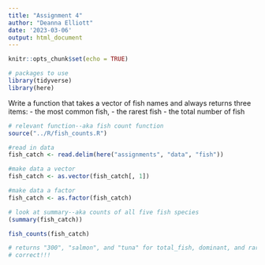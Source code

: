 ```yaml
---
title: "Assignment 4"
author: "Deanna Elliott"
date: '2023-03-06'
output: html_document
---
```


```r
knitr::opts_chunk$set(echo = TRUE)

# packages to use
library(tidyverse)
library(here)
```

Write a function that takes a vector of fish names and always returns three items:
- the most common fish,
- the rarest fish
- the total number of fish


```r

# relevant function--aka fish count function
source("../R/fish_counts.R")
```

```r

#read in data
fish_catch <- read.delim(here("assignments", "data", "fish"))
```

```r

#make data a vector
fish_catch <- as.vector(fish_catch[, 1])

#make data a factor
fish_catch <- as.factor(fish_catch)

# look at summary--aka counts of all five fish species
(summary(fish_catch))

```

```r

fish_counts(fish_catch)

# returns "300", "salmon", and "tuna" for total_fish, dominant, and rarest
# correct!!!

```

